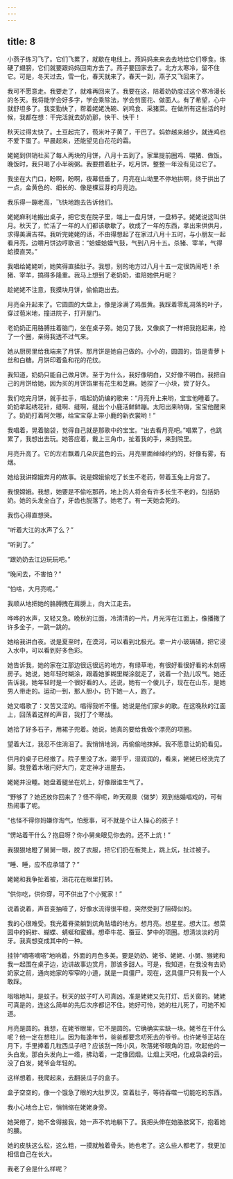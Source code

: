 ```yaml
---
---
---
```

title: 8
---




小燕子练习飞了。它们飞累了，就歇在电线上。燕妈妈来来去去地给它们啄食。练硬了翅膀，它们就要跟妈妈回南方去了。燕子要回家去了。北方太寒冷，留不住它。可是，冬天过去，雪一化，春天就来了。春天一到，燕子又飞回来了。

我可不愿意走。我要走了，就难再回来了。我要在这，陪着奶奶度过这个寒冷漫长的冬天。我将能学会好多字，学会乘除法，学会剪窗花、做面人。有了希望，心中就舒坦多了。我变勤快了，帮着姥姥洗碗、剁鸡食、采猪菜。在做所有这些活的时候，我都在想：干完活就去奶奶那，快干、快干！

秋天过得太快了。土豆起完了，苞米叶子黄了，干巴了。蚂蚱越来越少，就连鸡也不爱下蛋了。早晨起来，还能望见白花花的霜。

姥姥到供销社买了每人两块的月饼，八月十五到了。家里提前圈鸡、喂猪、做饭。晚饭时，我只喝了小半碗粥。我要攒着肚子，吃月饼。整整一年没有见过它了。

我坐在大门口，盼啊，盼啊，夜幕低垂了，月亮在山坳里不停地拱啊，终于拱出了一点，金黄色的、细长的、像是棵豆芽的月亮边。

我乐得一蹦老高，飞快地跑去告诉他们。

姥姥麻利地搬出桌子，把它支在院子里，端上一盘月饼，一盘柿子。姥姥说这叫供月。秋天了，忙活了一年的人们都该歇歇了。收成了一年的东西，拿出来供供月，求得美满吉祥。我听完姥姥的话，不由得想起了在家过八月十五时，与小朋友一起看月亮，边嚼月饼边哼歌谣：“蛤蟆蛤蟆气鼓，气到八月十五。杀猪、宰羊，气得蛤摸直哭。”

我唱给姥姥听，她笑得直揉肚子。我想，别的地方过八月十五一定很热闹吧！杀猪、宰羊，搞得多隆重。我马上想到了老奶奶，谁陪她供月呢？

趁姥姥不注意，我摸块月饼，偷偷跑出去。

月亮全升起来了。它圆圆的大盘上，像是涂满了鸡蛋黄。我踩着零乱凋落的叶子，穿过苞米地，撞进院子，打开屋门。

老奶奶正用胳膊拄着脑门，坐在桌子旁。她见了我，又像疯了一样把我抱起来，抢了一个圈，亲得我透不过气来。

她从厨房里给我端来了月饼。那月饼是她自己做的。小小的，圆圆的，馅是青萝卜丝和白糖。月饼印着鱼和花的花纹。

我知道，奶奶只能自己做月饼。至于为什么，我好像明白，又好像不明白。我把自己的月饼给她，因为买的月饼馅里有花生和芝麻。她捏了一小块，尝了好久。

我们吃完月饼，就手拉手，唱起奶奶编的歌来：“月亮升上来哟，宝宝他睡着了。奶奶拿起绣花针，缝啊、缝啊，缝出个小鹿活鲜鲜蹦。太阳出来哟嗨，宝宝他醒来了。奶奶打着阿欠哪，给宝宝穿上带小鹿的新衣裳哟！”

我唱着，晃着脑袋，觉得自己就是那歌中的宝宝。“出去看月亮吧。”唱累了，也跳累了，我想出去玩。她答应着，戴上三角巾，扯着我的手，来到院里。

月亮升高了。它的左右飘着几朵灰蓝色的云。月亮里面绰绰约约的，好像有雾，有烟。

她给我讲嫦娥奔月的故事。说是嫦娥偷吃了长生不老药，带着玉兔上月宫了。

我恨嫦娥。我想，她要是不偷吃那药，地上的人将会有许多长生不老的，包括奶奶。她的头发全白了，牙齿也脱落了。她老了。有一天她会死的。

我伤心得直想哭。

“听着大江的水声了么？”

“听到了。”

“跟奶奶去江边玩玩吧。”

“晚间去，不害怕？”

“怕啥，大月亮呢。”

我顺从地把她的胳膊拽在肩膀上，向大江走去。

哗哗的水声，又轻又急。晚秋的江面，冷清清的一片。月光泻在江面上，像播撒了许多金子，一跳一跳的。

她给我讲白夜。说是夏至时，在漠河，可以看到北极光。拿一片小玻璃碴，把它浸入水中，可以看到好多色彩。

她告诉我，她的家在江那边很远很远的地方，有绿草地，有很好看很好看的木刻楞房子。她说，她年轻时糊涂，跟着她爹糊里糊涂就走了，说着一个劲儿叹气。她还告诉我，她年轻时是一个很好看的人。还说，她有一个傻儿子，现在在山东，是她男人带走的。运动一到，那人胆小，扔下她一人，跑了。

她又唱歌了：又苦又涩的。唱得我听不懂。她说是他们家乡的歌。在这晚秋的江面上，回荡着这样的声音，我打了个寒战。

她拾了好多石子，用裙子兜着。她说，她真的要给我做个漂亮的项圈。

望着大江，我忍不住淌泪了。我悄悄地淌，再偷偷地抹掉。我不愿意让奶奶看见。

供月的桌子已经撤了。院子里没了水，潮乎乎，湿润润的，看来，姥姥已经洗完了脚。我登着木墩闩好大门，定定神才进屋去。

姥姥并没睡。她盘着腿坐在炕上，好像跟谁生气了。

“野够了？她还放你回来了？怪不得呢，昨天观景（做梦）观到结婚唱戏的，可有热闹事了呢。

“也怪不得你妈嫌你淘气，怕惹事，可不就是个让人操心的孩子！

“愣站着干什么？抱屈呀？你小舅亲眼见你去的。还不上炕！”

我狠狠地瞪了舅舅一眼，脱了衣服，把它们扔在板凳上，跳上炕，扯过被子。

“睡、睡，应不应承错了？”

姥姥和我争扯着被，泪花花在眼里打转。

“供你吃，供你穿，可不供出了个小冤家！”

说着说着，声音变抽噎了，好像水流得很平稳，突然受到了阻碍似的。

我的心很难受。我光着脊梁躺到炕角贴墙的地方。想月亮。想星星。想大江。想菜园中的蚂蚱、蝴蝶、蜻蜒和蜜蜂。想牵牛花、蚕豆、梦中的项圈。想清淡淡的月牙。我真想变成其中的一种。

挂钟“嘀嗒嘀嗒”地响着，外面的月色多美。要是奶奶、姥爷、姥姥、小舅、猴姥和我一起围在桌子边，边讲故事边赏月，那该多甜人。可是，我知道，在我没有去奶奶家之前，通向她家的窄窄的小道，就是一具僵尸。现在，这具僵尸只有我一个人敢踩。

嗡嗡地叫，是蚊子。秋天的蚊子叮人可真凶。准是姥姥又先打灯、后关窗的。姥姥可真是的，连这么简单的先后次序都记不住。她好可怜，她的柱儿死了，可她不知道。

月亮是圆的。我想，在姥爷眼里，它不是圆的。它确确实实缺一块。姥爷在干什么呢？他一定在想柱儿。因为每逢年节，爸爸都要念叨死去的爷爷。也许姥爷正站在月下，手里捧着几粒西瓜子吧？应该刮一阵小风，吹落姥爷眼角的泪，吹起他的一头白发。那白头发向上一绺，拂动着，一定像团烟。让烟上天吧，化成袅袅的云。没了白发，姥爷会年轻的。

这样想着，我爬起来，去翻装瓜子的盒子。

盒子空空的，像一个饿急了眼的大肚罗汉，空着肚子，等待吞噬一切能吃的东西。

我小心地合上它，悄悄缩在姥姥身旁。

她哭倦了，她不舍得接我，她一声不吭地躺下了。我把头伸在她胳肢窝下，抱着她的腰。

她的皮肤这么松，这么粗，一摸就触着骨头。她也老了。这么些人都老了，我更加相信自己在长大。

我老了会是什么样呢？